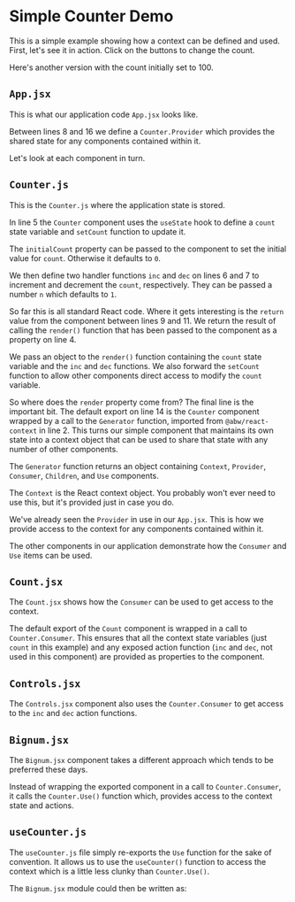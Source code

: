 
# Simple Counter Demo

This is a simple example showing how a context can be defined and used.
First, let's see it in action.  Click on the buttons to change the
count.

<Split>
  <Source code="<App/>" expand/>
  <App/>
</Split>

Here's another version with the count initially set to 100.

<Split>
  <Source code="<App initialCount={100}/>" expand/>
  <App initialCount={100} debug={true}/>
</Split>

## `App.jsx`

This is what our application code `App.jsx` looks like.

<Source
  code={AppSrc}
  caption="App.jsx"
  expand
  highlightLines="8,16"
/>

Between lines 8 and 16 we define a `Counter.Provider` which
provides the shared state for any components contained within it.

Let's look at each component in turn.

## `Counter.js`

This is the `Counter.js` where the application state is
stored.

<Source
  code={CounterSrc}
  caption="Counter.js"
  expand
/>

In line 5 the `Counter` component uses the `useState` hook to define a `count`
state variable and `setCount` function to update it.

The `initialCount` property can be passed to the component to set the initial
value for `count`.  Otherwise it defaults to `0`.

We then define two handler functions `inc` and `dec` on lines 6 and 7 to
increment and decrement the `count`, respectively.  They can be passed a
number `n` which defaults to `1`.

So far this is all standard React code.  Where it gets interesting is the
`return` value from the component between lines 9 and 11. We return the result
of calling the `render()` function that has been passed to the component as a
property on line 4.

We pass an object to the `render()` function containing the `count` state
variable and the `inc` and `dec` functions.  We also forward the `setCount`
function to allow other components direct access to modify the `count`
variable.

So where does the `render` property come from? The final line is the important
bit.  The default export on line 14 is the `Counter` component wrapped by a
call to the `Generator` function, imported from `@abw/react-context` in line
2.  This turns our simple component that maintains its own state into a
context object that can be used to share that state with any number of other
components.

The `Generator` function returns an object containing `Context`, `Provider`,
`Consumer`, `Children`, and `Use` components.

The `Context` is the React context object.  You probably won't ever need to
use this, but it's provided just in case you do.

We've already seen the `Provider` in use in our `App.jsx`.  This is how we
provide access to the context for any components contained within it.

The other components in our application demonstrate how the `Consumer` and
`Use` items can be used.

## `Count.jsx`

The `Count.jsx` shows how the `Consumer` can be used to get access to the
context.

<Source
  code={CountSrc}
  caption="Count.jsx"
  expand
/>

The default export of the `Count` component is wrapped in a call to
`Counter.Consumer`.  This ensures that all the context state variables (just
`count` in this example) and any exposed action function (`inc` and `dec`, not
used in this component) are provided as properties to the component.

## `Controls.jsx`

The `Controls.jsx` component also uses the `Counter.Consumer` to get access
to the `inc` and `dec` action functions.

<Source
  code={ControlsSrc}
  caption="Controls.jsx"
  expand
/>

## `Bignum.jsx`

The `Bignum.jsx` component takes a different approach which tends to be
preferred these days.

<Source
  code={BignumSrc}
  caption="Bignum.jsx"
  expand
/>

Instead of wrapping the exported component in a call to `Counter.Consumer`,
it calls the `Counter.Use()` function which, provides access to the context
state and actions.

## `useCounter.js`

The `useCounter.js` file simply re-exports the `Use` function for the sake of
convention.  It allows us to use the `useCounter()` function to access the
context which is a little less clunky than `Counter.Use()`.

<Source
  code={UseCounterSrc}
  caption="useCounter.jsx"
  expand
/>

The `Bignum.jsx` module could then be written as:

<Source
  code={Bignum2Src}
  caption="Bignum.jsx"
  expand
/>
